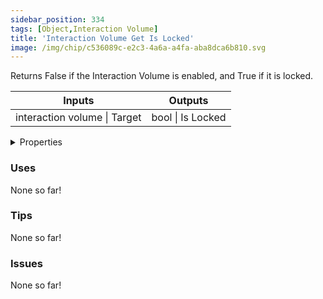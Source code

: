 ```yaml
---
sidebar_position: 334
tags: [Object,Interaction Volume]
title: 'Interaction Volume Get Is Locked'
image: /img/chip/c536089c-e2c3-4a6a-a4fa-aba8dca6b810.svg
---
```


Returns False if the Interaction Volume is enabled, and True if it is locked.



<IChip uuid="c536089c-e2c3-4a6a-a4fa-aba8dca6b810"/>

<table><thead><tr><th>Inputs</th><th>Outputs</th></tr></thead><tbody><tr><td>interaction volume | Target</td><td>bool | Is Locked</td></tr></tbody></table>

<details>
  <summary>Properties</summary>
  <div>
    <div>
    <table>
      <tbody>
        <tr>
          <td>Is beta required?</td>
          <td>No</td>
        </tr>
        <tr>
          <td>Is chip a trolling risk?</td>
          <td>No</td>
        </tr>
        <tr>
          <td>Is chip a role assignment risk?</td>
          <td>No</td>
        </tr>
        <tr>
          <td>Chip UUID</td>
          <td>c536089c-e2c3-4a6a-a4fa-aba8dca6b810</td>
        </tr>
        <tr>
          <td>Room availability</td>
          <td>Available everywhere</td>
        </tr>
      </tbody>
    </table>
    </div>
  </div>
</details>

### Uses

None so far!

### Tips

None so far!

### Issues

None so far!